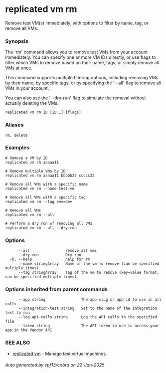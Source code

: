 # replicated vm rm

Remove test VM(s) immediately, with options to filter by name, tag, or remove all VMs.

### Synopsis

The 'rm' command allows you to remove test VMs from your account immediately. You can specify one or more VM IDs directly, or use flags to filter which VMs to remove based on their name, tags, or simply remove all VMs at once.

This command supports multiple filtering options, including removing VMs by their name, by specific tags, or by specifying the '--all' flag to remove all VMs in your account.

You can also use the '--dry-run' flag to simulate the removal without actually deleting the VMs.

```
replicated vm rm ID [ID …] [flags]
```

### Aliases

```
rm, delete
```

### Examples

```
# Remove a VM by ID
replicated vm rm aaaaa11

# Remove multiple VMs by ID
replicated vm rm aaaaa11 bbbbb22 ccccc33

# Remove all VMs with a specific name
replicated vm rm --name test-vm

# Remove all VMs with a specific tag
replicated vm rm --tag env=dev

# Remove all VMs
replicated vm rm --all

# Perform a dry run of removing all VMs
replicated vm rm --all --dry-run
```

### Options

```
      --all                remove all vms
      --dry-run            Dry run
  -h, --help               help for rm
      --name stringArray   Name of the vm to remove (can be specified multiple times)
      --tag stringArray    Tag of the vm to remove (key=value format, can be specified multiple times)
```

### Options inherited from parent commands

```
      --app string                The app slug or app id to use in all calls
      --integration-test string   Set to the name of the integration test to run
      --log-api-calls string      Log the API calls to the specified file
      --token string              The API token to use to access your app in the Vendor API
```

### SEE ALSO

* [replicated vm](replicated-cli-vm)	 - Manage test virtual machines.

###### Auto generated by spf13/cobra on 22-Jan-2025
